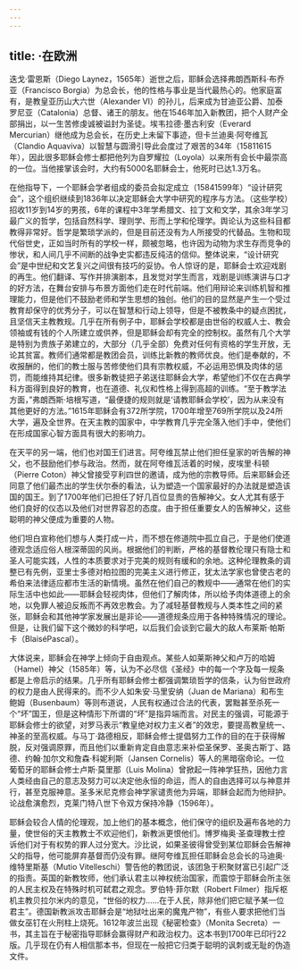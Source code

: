 ```yaml
---
---
---
```

title: ·在欧洲
---




迭戈·雷恩斯（Diego Laynez，1565年）逝世之后，耶稣会选择弗朗西斯科·布乔亚（Francisco Borgia）为总会长，他的性格与事业是当代最热心的。他家庭富有，是教皇亚历山大六世（Alexander Ⅵ）的孙儿，后来成为甘迪亚公爵、加泰罗尼亚（Catalonia）总督、诸王的朋友。他在1546年加入新教团，把个人财产全部捐出，以一生苦修虔诚被谥封为圣徒。埃韦拉德·墨古利安（Everard Mercurian）继他成为总会长，在历史上未留下事迹，但卡兰迪奥·阿夸维瓦（Clandio Aquaviva）以智慧与圆滑引导此会度过了艰苦的34年（15811615年），因此很多耶稣会修士都把他列为自罗耀拉（Loyola）以来所有会长中最崇高的一位。当他接掌该会时，大约有5000名耶稣会士，他死时已达1.3万名。

在他指导下，一个耶稣会学者组成的委员会拟定成立（15841599年）“设计研究会”，这个组织继续到1836年以决定耶稣会大学中研究的程序与方法。（这些学校）招收11岁到14岁的男孩，6年的课程中3年学希腊文、拉丁文和文学，其余3年学习最广义的哲学，包括自然科学、理则学、形而上学和伦理学。舆论认为这些科目都教得非常好。哲学是繁琐学派的，但是目前还没有为人所接受的代替品。生物和现代俗世史，正如当时所有的学校一样，颇被忽略，也许因为动物为求生存而竞争的惨状，和人间几乎不间断的战争史实都违反纯洁的信仰。整体说来，“设计研究会”是中世纪和文艺复兴之间很有技巧的妥协。令人惊讶的是，耶稣会士欢迎戏剧的再生。他们翻译、写作并排演剧本，且发觉对学生而言，戏剧是训练演讲与口才的好方法，在舞台安排与布景方面他们走在时代前端。他们用辩论来训练机智和推理能力，但是他们不鼓励老师和学生思想的独创。他们的目的显然是产生一个受过教育却保守的优秀分子，可以在智慧和行动上领导，但是不被教条中的疑点困扰，且坚信天主教教规。几乎在所有例子中，耶稣会学校都是由世俗的权威人士、教会领袖或有钱的个人所建立或供养，但是耶稣会却有完全的控制权。虽然有几个大学是特别为贵族子弟建立的，大部分（几乎全部）免费对任何有资格的学生开放，无论其贫富。教师们通常都是教团会员，训练比新教的教师优良。他们是奉献的，不收报酬的，他们的教士服与苦修使他们具有宗教权威，不必运用恐惧及肉体的惩罚，而能维持其纪律。很多新教徒把子弟送往耶稣会大学，希望他们不仅在古典学科方面得到良好的教育，也在道德、礼仪和性格上得到高超的训练。“至于教学法方面，”弗朗西斯·培根写道，“最便捷的规则就是‘请教耶稣会学校’，因为从来没有其他更好的方法。”1615年耶稣会有372所学院，1700年增至769所学院以及24所大学，遍及全世界。在天主教的国家中，中学教育几乎完全落入他们手中，使他们在形成国家心智方面具有很大的影响力。

在天平的另一端，他们也对国王们进言。阿夸维瓦禁止他们担任皇家的听告解的神父，也不鼓励他们参与政治。然而，就在阿夸维瓦活着的时候，皮埃里·科顿（Pierre Coton）神父曾接受亨利四世的邀请，成为他的宗教导师。后来耶稣会还同意了他们最杰出的学生伏尔泰的看法，认为塑造一个国家最好的办法就是塑造该国的国王。到了1700年他们已担任了好几百位显贵的告解神父。女人尤其有感于他们良好的仪态以及他们对世界容忍的态度。由于担任重要女人的告解神父，这些聪明的神父便成为重要的人物。

他们坦白宣称他们想与人类打成一片，而不想在修道院中孤立自己，于是他们使道德观念适应俗人根深蒂固的风尚。根据他们的判断，严格的基督教伦理只有隐士和圣人可能实践，人性的本质要求对于完美的规则有缓和的余地。这种伦理教条的调整已有先例，亚里士多德对柏拉图的完美主义进行修正，犹太法学家也曾使古老的希伯来法律适应都市生活的新情境。虽然在他们自己的教规中——通常在他们的实际生活中也如此——耶稣会轻视肉体，但他们了解肉体，所以给予肉体道德上的余地，以免罪人被迫反叛而不再效忠教会。为了减轻基督教规与人类本性之间的紧张，耶稣会和其他神学家发展出是非论——道德规条应用于各种特殊情况的理论。但是，让我们留下这个微妙的科学吧，以后我们会谈到它最大的敌人布莱斯·帕斯卡（BlaiséPascal）。

大体说来，耶稣会在神学上倾向于自由观点。某些人如莱斯神父和卢万的哈姆（Hamel）神父（1585年）等，认为不必尽信《圣经》中的每一个字及每一规条都是上帝启示的结果。几乎所有耶稣会修士都强调繁琐哲学的信条，认为俗世政府的权力是由人民得来的。而不少人如朱安·马里安纳（Juan de Mariana）和布生鲍姆（Busenbaum）等则布道说，人民有权通过合法的代表，罢黜甚至杀死一个“坏”国王，但是这种情形下所谓的“坏”是指异端而言。对民主的强调，可能源于耶稣会修士的欲望，对罗马表示“教皇绝对权力主义者”的效忠，要提高教皇统一、神圣的至高权威。与马丁·路德相反，耶稣会修士提倡努力工作的目的在于获得解脱，反对强调原罪，而且他们以重新肯定自由意志来补偿圣保罗、圣奥古斯丁、路德、约翰·加尔文和詹森·科妮利斯（Jansen Cornelis）等人的黑暗宿命论。一位葡萄牙的耶稣会修士卢斯·莫里那（Luis Molina）曾掀起一阵神学狂热，因他力言人类经由自己的意志及努力可以决定他永恒的命运，而人的自由选择可以与神意并行，甚至克服神意。圣多米尼克修会神学家谴责他为异端，耶稣会起而为他辩护。论战愈演愈烈，克莱门特八世下令双方保持冷静（1596年）。

耶稣会较合人情的伦理观，加上他们的基本概念，他们保守的组织及遍布各地的力量，使世俗的天主教教士不欢迎他们，新教派更恨他们。博罗梅奥·圣查理教士控诉他们对于有权势的罪人过分宽大。沙比说，如果圣彼得曾受到某位耶稣会告解神父的指导，他可能屏弃基督而仍没有罪。继阿夸维瓦担任耶稣会总会长的马迪奥·维特里斯基（Mutio Vitelleschi）警告他的教团说，该团急于积聚财富已引起广泛的指责。英国的新教牧师，他们承认君主以神权统治国家，而震惊于耶稣会所主张的人民主权及在特殊时机可弑君之观念。罗伯特·菲尔默（Robert Filmer）指斥枢机主教贝拉尔米内的意见，“世俗的权力……在于人民，除非他们把它赋予某一位君主”。德国新教派攻击耶稣会是“地狱吐出来的魔鬼产物”，有些人要求把他们当做女巫钉在火刑柱上烧死。1612年波兰出现《秘密检查》（Monita Secreta）一书，其主旨在于秘密指导耶稣会赢得财产和政治权力。这本书到1700年已印行22版。几乎现在仍有人相信那本书，但现在一般把它归类于聪明的讽刺或无耻的伪造文件。